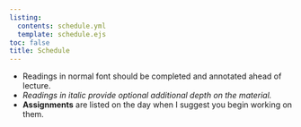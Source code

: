 ```yaml
---
listing: 
  contents: schedule.yml
  template: schedule.ejs
toc: false
title: Schedule
--- 
```

  
- Readings in normal font should be completed and annotated ahead of lecture. 
- *Readings in italic provide optional additional depth on the material.*   
- **Assignments** are listed on the day when I suggest you begin working on them.